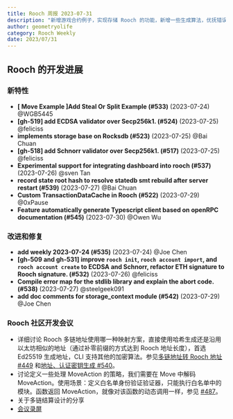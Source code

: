 ```yaml
---
title: Rooch 周报 2023-07-31
description: "新增游戏合约例子，实现存储 Rooch 的功能，新增一些生成算法，优抚错误代码提示。"
author: geometryolife
category: Rooch Weekly
date: 2023/07/31
---
```



<PostHeader />

## Rooch 的开发进展

### 新特性

- **[ Move Example ]Add Steal Or Split Example (#533)** (2023-07-24) @WGB5445
- **[gh-519] add ECDSA validator over Secp256k1. (#524)** (2023-07-25) @feliciss
- **implements storage base on Rocksdb (#523)** (2023-07-25) @Bai Chuan
- **[gh-518] add Schnorr validator over Secp256k1. (#517)** (2023-07-25) @feliciss
- **Experimental support for integrating dashboard into rooch (#537)** (2023-07-26) @sven Tan
- **record state root hash to resolve statedb smt rebuild after server restart (#539)** (2023-07-27) @Bai Chuan
- **Custom TransactionDataCache in Rooch (#522)** (2023-07-29) @0xPause
- **Feature automatically generate Typescript client based on openRPC documentation (#545)** (2023-07-30) @Owen Wu

### 改进和修复

- **add weekly 2023-07-24 (#535)** (2023-07-24) @Joe Chen
- **[gh-509 and gh-531] improve `rooch init`, `rooch account import`, and `rooch account create` to ECDSA and Schnorr, refactor ETH signature to Rooch signature. (#532)** (2023-07-26) @feliciss
- **Compile error map for the stdlib library and explain the abort code. (#538)** (2023-07-27) @steelgeek091
- **add doc comments for storage_context module (#542)** (2023-07-29) @Joe Chen

### Rooch 社区开发会议

- 详细讨论 Rooch 多链地址使用哪一种映射方案，直接使用哈希生成还是沿用以太坊相似的地址（通过补零前缀的方式达到 Rooch 地址长度），首选 Ed25519 生成地址，CLI 支持其他的加密算法。参见[多链地址转 Rooch 地址 #449](https://github.com/rooch-network/rooch/issues/449) 和[地址、认证密钥生成 #540](https://github.com/rooch-network/rooch/issues/540)。
- 讨论定义一些处理 MoveAction 的策略，我们需要在 Move 中解码 MoveAction。使用场景：定义白名单身份验证验证器，只能执行白名单中的模块。函数返回 MoveAction，就像对该函数的动态调用一样，参见 [#487](https://github.com/rooch-network/rooch/issues/487)。
- 关于多链结算设计的分享
- [会议录屏](https://drive.google.com/file/d/1U3be_eridswv8CqU6pDv6idMRAh16bQq/view?usp=sharing)
